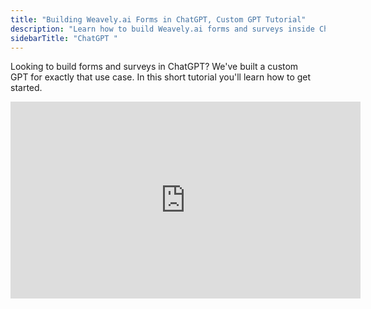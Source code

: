 ```yaml
---
title: "Building Weavely.ai Forms in ChatGPT, Custom GPT Tutorial"
description: "Learn how to build Weavely.ai forms and surveys inside ChatGPT using our custom GPT"
sidebarTitle: "ChatGPT "
---
```


Looking to build forms and surveys in ChatGPT? We've built a custom GPT for exactly that use case. In this short tutorial you'll learn how to get started.

<iframe width="560" height="315" src="https://www.youtube.com/embed/3q3O75AWCJk?si=F1mEWRQsol6fU3mP" title="YouTube video player" frameborder="0" allow="accelerometer; autoplay; clipboard-write; encrypted-media; gyroscope; picture-in-picture" allowfullscreen />

## Step 1: Finding our Custom GPT "Weavely Forms & Surveys"

You can search for our custom GPT in the _"Explore GPTs"_ section of ChatGPT (see screenshot below). Alternatively, here's a [direct link](https://chatgpt.com/g/g-6808eedcf1bc8191a47e3c46b2bda4df-weavely-forms-surveys) to it\!

![Gpt1 Pn](/images/gpt1.png)

Once you've found our custom GPT simply press the "Start Chat" button at the bottom of the custom GPT card.

![Gpt2 Pn](/images/gpt2.png)

## Step 2: Chat and Iterate on Your Form or Survey

This part probably needs the least explaining. Simply chat to our custom GPT like you would with ChatGPT. Brainstorm questions to ask, phrasing, types of questions to use, etc. You can essentially leverage the power of ChatGPT to fine tune all content-related aspects of your form or survey\!

![Gpt3 Pn](/images/gpt3.png)

Once you are satisfied with the outline of your form you can ask ChatGPT to go ahead and generate the Weavely form for you. It will then proceed by asking you whether you trust Weavely.ai. If that's the case (which we hope sincerely) then simply press \_"Confirm". \_

![Gpt4 Pn](/images/gpt4.png)

ChatGPT will subsequently send over the questions and question types used in your form to our API. Once the form is generated you'll receive the link to it inside of your conversation.

![Gpt5 Pn](/images/gpt5.png)

## Step 3: Fine-tuning your Form's Design and Publishing

Clicking the link in the previous step will lead you straight to the Weavely.ai editor. You can use the editor to further refine the look and feel of your form, set up integrations, add conditional logic (e.g. skipping certain questions) or even change your form's social media preview and favicon. Whenever you're satisfied with the result you can go ahead and hit the "_Publish"_ button (top right). This step will require you to have a Weavely.ai account, but don't worry it's free to create one\!

![Gpt6 Pn](/images/gpt6.png)